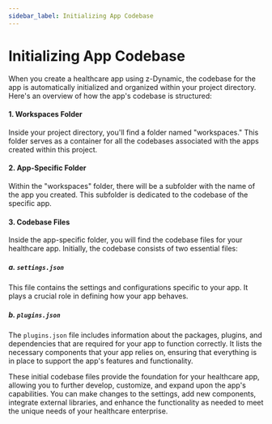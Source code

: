 ```yaml
---
sidebar_label: Initializing App Codebase
---
```


# Initializing App Codebase

When you create a healthcare app using z-Dynamic, the codebase for the app is automatically initialized and organized within your project directory. Here's an overview of how the app's codebase is structured:

#### 1. Workspaces Folder

Inside your project directory, you'll find a folder named "workspaces." This folder serves as a container for all the codebases associated with the apps created within this project.

#### 2. App-Specific Folder

Within the "workspaces" folder, there will be a subfolder with the name of the app you created. This subfolder is dedicated to the codebase of the specific app.

#### 3. Codebase Files

Inside the app-specific folder, you will find the codebase files for your healthcare app. Initially, the codebase consists of two essential files:

##### a. `settings.json`

This file contains the settings and configurations specific to your app. It plays a crucial role in defining how your app behaves.

##### b. `plugins.json`

The `plugins.json` file includes information about the packages, plugins, and dependencies that are required for your app to function correctly. It lists the necessary components that your app relies on, ensuring that everything is in place to support the app's features and functionality.

These initial codebase files provide the foundation for your healthcare app, allowing you to further develop, customize, and expand upon the app's capabilities. You can make changes to the settings, add new components, integrate external libraries, and enhance the functionality as needed to meet the unique needs of your healthcare enterprise.